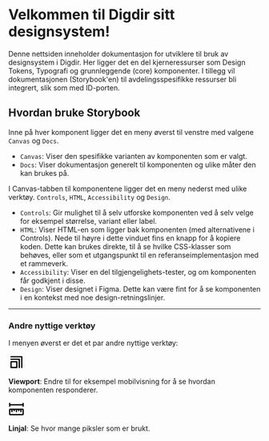 
<Meta title="Introduksjon" />

# Velkommen til Digdir sitt designsystem!

Denne nettsiden inneholder dokumentasjon for utviklere til bruk av designsystem i Digdir.
Her ligger det en del kjerneressurser som Design Tokens, Typografi og grunnleggende (core) komponenter. 
I tillegg vil dokumentasjonen (Storybook'en) til avdelingsspesifikke ressurser bli integrert, slik som med ID-porten.


## Hvordan bruke Storybook

Inne på hver komponent ligger det en meny øverst til venstre med valgene `Canvas` og `Docs`. 
* `Canvas`: Viser den spesifikke varianten av komponenten som er valgt.
* `Docs`: Viser dokumentasjon generelt til komponenten og ulike måter den kan brukes på.

I Canvas-tabben til komponentene ligger det en meny nederst med ulike verktøy. `Controls`, `HTML`, `Accessibility` og `Design`.
* `Controls`: Gir mulighet til å selv utforske komponenten ved å selv velge for eksempel størrelse, variant eller label.
* `HTML`: Viser HTML-en som ligger bak komponenten (med alternativene i Controls). Nede til høyre i dette vinduet fins en knapp for å kopiere koden. 
Dette kan brukes direkte, til å se hvilke CSS-klasser som behøves, eller som et utgangspunkt til en referanseimplementasjon med et rammeverk.
* `Accessibility`: Viser en del tilgjengelighets-tester, og om komponenten får godkjent i disse.
* `Design`: Viser designet i Figma. Dette kan være fint for å se komponenten i en kontekst med noe design-retningslinjer.

--- 

### Andre nyttige verktøy
I menyen øverst er det et par andre nyttige verktøy:

<svg width="32px" height="32px" viewBox="0 0 1024 1024" class="css-ha8kg">
  <path d="M541.146 448.384c-1.694-0.216-3.408-0.37-5.162-0.37h-367.968c-1.754 0-3.468 0.152-5.162 0.37-19.646 2.538-34.838 19.292-34.838 39.63v368.032c0 22.094 17.91 40 40 40h367.968c13.808 0 25.98-6.996 33.168-17.636 0.102-0.148 0.184-0.308 0.282-0.458 0.612-0.924 1.2-1.862 1.722-2.838 0.046-0.082 0.080-0.172 0.124-0.254 2.994-5.61 4.704-12.008 4.704-18.808v-368.036c0-20.34-15.192-37.094-34.838-39.632zM208.016 816.046v-288.032h287.968v288.032h-287.968zM736.032 856.046c0 22.090-17.908 40-40 40-22.090 0-40-17.908-40-40v-487.902l-488.016 0.002c-22.090 0-40-17.91-40-40s17.908-40.002 40-40.002h528.016c1.754 0 3.468 0.152 5.162 0.37 19.646 2.538 34.838 19.292 34.838 39.63v527.902zM896.032 168.030v688.004c-0.002 22.088-17.91 39.996-40 39.996s-40.002-17.908-40.002-40c0 0 0.002-304.026 0.002-304.040v-343.96h-343.96c-0.014 0-304.040 0.002-304.040 0.002-22.090 0-40-17.91-40-40s17.908-40.002 40-40.002h688c1.754 0 3.468 0.152 5.162 0.37 19.646 2.536 34.838 19.29 34.838 39.63z" class="css-kqzqgg"></path>
</svg>

**Viewport**:
Endre til for eksempel mobilvisning for å se hvordan komponenten responderer.

<svg width="32px" height="32px" viewBox="0 0 1024 1024" class="css-ha8kg">
  <path d="M83 110c-22 0-40 18-40 40v176a40 40 0 0080 0v-49h778v49a40 40 0 0080 0V150a40 40 0 10-80 0v49H123v-49c0-22-18-40-40-40zm40 458v266h778V568h-63v115a40 40 0 11-80 0V568h-63v46a40 40 0 11-80 0v-46h-63v115a40 40 0 11-80 0V568h-63v46a40 40 0 11-80 0v-46h-63v115a40 40 0 11-80 0V568h-63zm103-80h691c36 0 64 28 64 64v298c0 36-28 64-64 64H107c-36 0-64-28-64-64V552c0-36 28-64 64-64h119z" class="css-kqzqgg"></path>
</svg>

**Linjal**:
Se hvor mange piksler som er brukt. 

